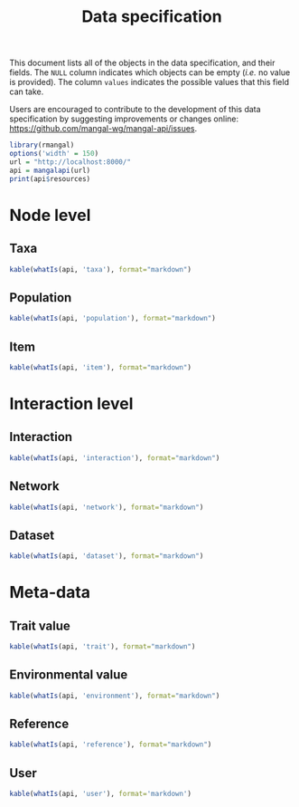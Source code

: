 % Data specification
%
%

This document lists all of the objects in the data specification, and their
fields. The `NULL` column indicates which objects can be empty (*i.e.* no
value is provided). The column `values` indicates the possible values that
this field can take.

Users are encouraged to contribute to the development of this
data specification by suggesting improvements or changes online:
<https://github.com/mangal-wg/mangal-api/issues>.

```r
library(rmangal)
options('width' = 150)
url = "http://localhost:8000/"
api = mangalapi(url)
print(api$resources)
```

# Node level

## Taxa

```r
kable(whatIs(api, 'taxa'), format="markdown")
```

## Population

```r
kable(whatIs(api, 'population'), format="markdown")
```

## Item

```r
kable(whatIs(api, 'item'), format="markdown")
```

# Interaction level

## Interaction

```r
kable(whatIs(api, 'interaction'), format="markdown")
```

## Network

```r
kable(whatIs(api, 'network'), format="markdown")
```

## Dataset

```r
kable(whatIs(api, 'dataset'), format="markdown")
```

# Meta-data

## Trait value

```r
kable(whatIs(api, 'trait'), format="markdown")
```

## Environmental value

```r
kable(whatIs(api, 'environment'), format="markdown")
```

## Reference

```r
kable(whatIs(api, 'reference'), format="markdown")
```

## User

```r
kable(whatIs(api, 'user'), format='markdown')
```
